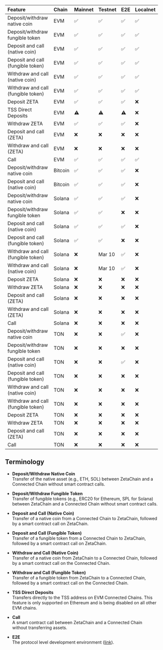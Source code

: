 | Feature                            | Chain   | Mainnet | Testnet | E2E | Localnet |
| :--------------------------------- | :------ | :------ | :------ | :-- | :------- |
| Deposit/withdraw native coin       | EVM     | ✅      | ✅      | ✅  | ✅       |
| Deposit/withdraw fungible token    | EVM     | ✅      | ✅      | ✅  | ✅       |
| Deposit and call (native coin)     | EVM     | ✅      | ✅      | ✅  | ✅       |
| Deposit and call (fungible token)  | EVM     | ✅      | ✅      | ✅  | ✅       |
| Withdraw and call (native coin)    | EVM     | ✅      | ✅      | ✅  | ✅       |
| Withdraw and call (fungible token) | EVM     | ✅      | ✅      | ✅  | ✅       |
| Deposit ZETA                       | EVM     | ✅      | ✅      | ✅  | ❌       |
| TSS Direct Deposits                | EVM     | ⚠️      | ⚠️      | ⚠️  | ❌       |
| Withdraw ZETA                      | EVM     | ✅      | ✅      | ✅  | ❌       |
| Deposit and call (ZETA)            | EVM     | ❌      | ❌      | ❌  | ❌       |
| Withdraw and call (ZETA)           | EVM     | ❌      | ❌      | ❌  | ❌       |
| Call                               | EVM     | ✅      | ✅      | ✅  | ✅       |
| Deposit/withdraw native coin       | Bitcoin | ✅      | ✅      | ✅  | ❌       |
| Deposit and call (native coin)     | Bitcoin | ✅      | ✅      | ✅  | ❌       |
| Deposit/withdraw native coin       | Solana  | ✅      | ✅      | ✅  | ❌       |
| Deposit/withdraw fungible token    | Solana  | ✅      | ✅      | ❌  | ❌       |
| Deposit and call (native coin)     | Solana  | ✅      | ✅      | ✅  | ❌       |
| Deposit and call (fungible token)  | Solana  | ✅      | ✅      | ❌  | ❌       |
| Withdraw and call (fungible token) | Solana  | ❌      | Mar 10  | ✅  | ❌       |
| Withdraw and call (native coin)    | Solana  | ❌      | Mar 10  | ✅  | ❌       |
| Deposit ZETA                       | Solana  | ❌      | ❌      | ❌  | ❌       |
| Withdraw ZETA                      | Solana  | ❌      | ❌      | ❌  | ❌       |
| Deposit and call (ZETA)            | Solana  | ❌      | ❌      | ❌  | ❌       |
| Withdraw and call (ZETA)           | Solana  | ❌      | ❌      | ❌  | ❌       |
| Call                               | Solana  | ❌      | ❌      | ❌  | ❌       |
| Deposit/withdraw native coin       | TON     | ❌      | ❌      | ✅  | ❌       |
| Deposit/withdraw fungible token    | TON     | ❌      | ❌      | ❌  | ❌       |
| Deposit and call (native coin)     | TON     | ❌      | ❌      | ✅  | ❌       |
| Deposit and call (fungible token)  | TON     | ❌      | ❌      | ❌  | ❌       |
| Withdraw and call (native coin)    | TON     | ❌      | ❌      | ❌  | ❌       |
| Withdraw and call (fungible token) | TON     | ❌      | ❌      | ❌  | ❌       |
| Deposit ZETA                       | TON     | ❌      | ❌      | ❌  | ❌       |
| Withdraw ZETA                      | TON     | ❌      | ❌      | ❌  | ❌       |
| Deposit and call (ZETA)            | TON     | ❌      | ❌      | ❌  | ❌       |
| Call                               | TON     | ❌      | ❌      | ❌  | ❌       |

## Terminology

- **Deposit/Withdraw Native Coin**  
  Transfer of the native asset (e.g., ETH, SOL) between ZetaChain and a
  Connected Chain without smart contract calls.

- **Deposit/Withdraw Fungible Token**  
  Transfer of fungible tokens (e.g., ERC20 for Ethereum, SPL for Solana) between
  ZetaChain and a Connected Chain without smart contract calls.

- **Deposit and Call (Native Coin)**  
  Transfer of a native coin from a Connected Chain to ZetaChain, followed by a
  smart contract call on ZetaChain.

- **Deposit and Call (Fungible Token)**  
  Transfer of a fungible token from a Connected Chain to ZetaChain, followed by
  a smart contract call on ZetaChain.

- **Withdraw and Call (Native Coin)**  
  Transfer of a native coin from ZetaChain to a Connected Chain, followed by a
  smart contract call on the Connected Chain.

- **Withdraw and Call (Fungible Token)**  
  Transfer of a fungible token from ZetaChain to a Connected Chain, followed by
  a smart contract call on the Connected Chain.

- **TSS Direct Deposits**   
  Transfers directly to the TSS address on EVM Connected Chains. This feature is only
  supported on Ethereum and is being disabled on all other EVM chains.

- **Call**  
  A smart contract call between ZetaChain and a Connected Chain without
  transferring assets.

- **E2E**  
  The protocol level development environment 
  ([link](https://github.com/zeta-chain/node/tree/develop/contrib/localnet)).